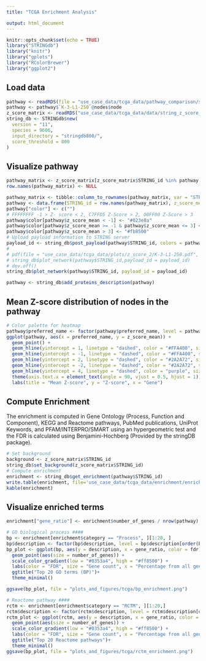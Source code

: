 ```yaml
---
title: "TCGA Enrichment Analysis"

output: html_document
---
```


```r
knitr::opts_chunk$set(echo = TRUE)
library("STRINGdb")
library("knitr")
library("gplots")
library("RColorBrewer")
library("ggplot2")
```
## Load data
```r
pathway <- readRDS(file = "use_case_data/tcga_data/pathway_comparison/selected_pathway_z2.rds")
pathway <- pathway$`K-3-L1-250`@nodes$node
z_score_matrix <- readRDS("use_case_data/tcga_data/data/string_z_score_counts.rds")
string_db <- STRINGdb$new(
  version = "11",
  species = 9606,
  input_directory = "stringdb800/",
  score_threshold = 800
)
```

## Visualize pathway
```r
pathway_matrix <- z_score_matrix[z_score_matrix$STRING_id %in% pathway, ]
row.names(pathway_matrix) <- NULL

pathway_matrix <- tibble::column_to_rownames(pathway_matrix, var = "STRING_id")
pathway <- data.frame(STRING_id = row.names(pathway_matrix), z_score_mean = rowMeans(pathway_matrix[-1]))
pathway["color"] <- c("")
# FFFFFFFF -1 > Z- score < 2, C7FFD5 Z-Score > 2, 00FF00 Z-Score > 3
pathway$color[pathway$z_score_mean < -1] <- "#023e8a"
pathway$color[pathway$z_score_mean >= -1 & pathway$z_score_mean <= 3] <- "#FFFFFFFF"
pathway$color[pathway$z_score_mean > 3] <- "#fb8500"
# Upload payload information to STRING server
payload_id <- string_db$post_payload(pathway$STRING_id, colors = pathway$color)
#
# pdf(file = "use_case_data/tcga_data/plots/z_score_2/K-3-L1-250.pdf", width = 6, height = 7)
# string_db$plot_network(pathway$STRING_id,payload_id = payload_id)
# dev.off()
string_db$plot_network(pathway$STRING_id, payload_id = payload_id)

pathway <- string_db$add_proteins_description(pathway)
```

## Mean Z-score distribution of nodes in the pathway
```r
# Color palette for heatmap
pathway$preferred_name <- factor(pathway$preferred_name, level = pathway$preferred_name[order(pathway$z_score_mean)])
ggplot(pathway, aes(x = preferred_name, y = z_score_mean)) +
  geom_point() +
  geom_hline(yintercept = 1, linetype = "dashed", color = "#FFA400", size = 0.5) +
  geom_hline(yintercept = -1, linetype = "dashed", color = "#FFA400", size = 0.5) +
  geom_hline(yintercept = 2, linetype = "dashed", color = "#2A2A72", size = 0.7) +
  geom_hline(yintercept = -2, linetype = "dashed", color = "#2A2A72", size = 0.7) +
  geom_hline(yintercept = 4, linetype = "dashed", color = "purple", size = 1) +
  theme(axis.text.x = element_text(angle = 90, vjust = 0.5, hjust = 1)) +
  labs(title = "Mean Z-score", y = "Z-score", x = "Gene")
```

## Compute Enrichment
The enrichment is computed in Gene Ontology (Process, Function and Component), KEGG and Reactome pathways, PubMed publications, UniProt Keywords, and PFAM/INTERPRO/SMART using an hypergeometric test and the FDR is calculated using Benjamini-Hochberg (Provided by the   stringDB package).
```r
# Set background
background <- z_score_matrix$STRING_id
string_db$set_background(z_score_matrix$STRING_id)
# Compute enrichment
enrichment <- string_db$get_enrichment(pathway$STRING_id)
write.table(enrichment, file='use_case_data/tcga_data/enrichment/enrichmment_table.tsv', row.names = F, quote=FALSE, sep='\t')
kable(enrichment)
```
## Visualize enriched terms 
```r
enrichment["gene_ratio"] <- enrichment$number_of_genes / nrow(pathway)

# GO biological process ####
bp <- enrichment[enrichment$category == "Process", ][1:20, ]
bp$description <- factor(bp$description, level = bp$description[order(bp$gene_ratio)])
bp_plot <- ggplot(bp, aes(y = description, x = gene_ratio, color = fdr)) +
  geom_point(aes(size = number_of_genes)) +
  scale_color_gradient(low = "#0353a4", high = "#ff8500") +
  labs(color = "FDR", size = "Gene count", x = "Percentage from all genes in the pathway", y = "Biological process") +
  ggtitle("Top 20 GO terms (BP)")+
  theme_minimal()

ggsave(bp_plot, file = "plots_and_figures/tcga/bp_enrichment.png")

# Reactome pathway ####
rctm <- enrichment[enrichment$category == "RCTM", ][1:20,]
rctm$description <- factor(rctm$description, level = rctm$description[order(rctm$gene_ratio)])
rctm_plot <- ggplot(rctm, aes(y = description, x = gene_ratio, color = fdr)) +
  geom_point(aes(size = number_of_genes)) +
  scale_color_gradient(low = "#0353a4", high = "#ff8500") +
  labs(color = "FDR", size = "Gene count", x = "Percentage from all genes in the pathway", y = "Biological process") +
  ggtitle("Top 20 Reactome pathways")+
  theme_minimal()
ggsave(bp_plot, file = "plots_and_figures/tcga/rctm_enrichment.png")





```







